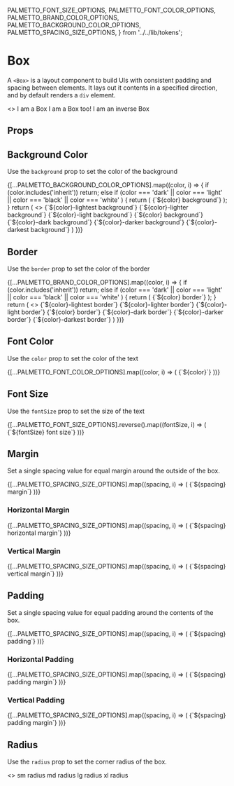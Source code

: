   PALMETTO_FONT_SIZE_OPTIONS,
  PALMETTO_FONT_COLOR_OPTIONS,
  PALMETTO_BRAND_COLOR_OPTIONS,
  PALMETTO_BACKGROUND_COLOR_OPTIONS,
  PALMETTO_SPACING_SIZE_OPTIONS,
} from '../../lib/tokens';

<Meta title="Components/Box" component={Box} />

# Box

A `<Box>` is a layout component to build UIs with consistent padding and spacing between elements.
It lays out it contents in a specified direction, and by default renders a `div` element.

<Canvas>
  <>
    <Box
      margin="lg"
      padding="xl"
      border="grey-lighter"
      radius="md"
      fontSize="2xl"
    >
      I am a Box
    </Box>
    <Box
      margin="lg"
      padding="md"
      background="info-lighter"
      color="info"
      radius="md"
    >
      I am a Box too!
    </Box>
    <Box
      margin="lg"
      padding="md"
      background="grey-dark"
      color="inverse"
      fontSize="sm"
    >
      I am an inverse Box
    </Box>
  </>
</Canvas>

## Props
<ArgsTable of={Box} />

## Background Color

Use the `background` prop to set the color of the background

<Preview>
  <Story name="background">
     {[...PALMETTO_BACKGROUND_COLOR_OPTIONS].map((color, i) => {
      if (color.includes('inherit')) return;
      else if (color === 'dark'
        || color === 'light'
        || color === 'black'
        || color === 'white'
      ) {
        return (
          <Box padding="xs" background={color} key={i}>
            {`${color} background`}
          </Box>
        );
      }
      return (
        <>
          <Box padding="xs" background={`${color}-lightest`} key={i}>
            {`${color}-lightest background`}
          </Box>
          <Box padding="xs" background={`${color}-lighter`} key={i}>
            {`${color}-lighter background`}
          </Box>
          <Box padding="xs" background={`${color}-light`} key={i}>
            {`${color}-light background`}
          </Box>
          <Box padding="xs" background={color} key={i}>
            {`${color} background`}
          </Box>
          <Box padding="xs" background={`${color}-dark`} key={i}>
            {`${color}-dark background`}
          </Box>
          <Box padding="xs" background={`${color}-darker`} key={i}>
            {`${color}-darker background`}
          </Box>
          <Box padding="xs" background={`${color}-darkest`} key={i}>
            {`${color}-darkest background`}
          </Box>
        </>
      )
    })}
  </Story>
</Preview>

## Border

Use the `border` prop to set the color of the border

<Preview>
  <Story name="border color">
     {[...PALMETTO_BRAND_COLOR_OPTIONS].map((color, i) => {
      if (color.includes('inherit')) return;
      else if (color === 'dark'
        || color === 'light'
        || color === 'black'
        || color === 'white'
      ) {
        return (
          <Box border={color} margin="xs" padding="xs" key={i}>
            {`${color} border`}
          </Box>
        );
      }
      return (
        <>
          <Box border={`${color}-lightest`} margin="xs" padding="xs" key={i}>
            {`${color}-lightest border`}
          </Box>
          <Box border={`${color}-lighter`} margin="xs" padding="xs" key={i}>
            {`${color}-lighter border`}
          </Box>
          <Box border={`${color}-light`} margin="xs" padding="xs" key={i}>
            {`${color}-light border`}
          </Box>
          <Box border={color} margin="xs" padding="xs" key={i}>
            {`${color} border`}
          </Box>
          <Box border={`${color}-dark`} margin="xs" padding="xs" key={i}>
            {`${color}-dark border`}
          </Box>
          <Box border={`${color}-darker`} margin="xs" padding="xs" key={i}>
            {`${color}-darker border`}
          </Box>
          <Box border={`${color}-darkest`} margin="xs" padding="xs" key={i}>
            {`${color}-darkest border`}
          </Box>
        </>
      )
    })}
  </Story>
</Preview>

## Font Color

Use the `color` prop to set the color of the text

<Preview>
  <Story name="color">
     {[...PALMETTO_FONT_COLOR_OPTIONS].map((color, i) => (
      <Box color={color} background={color === 'inverse' ? 'grey-darker' : null} key={i}>
        {`${color}`}
      </Box>
    ))}
  </Story>
</Preview>

## Font Size

Use the `fontSize` prop to set the size of the text

<Preview>
  <Story name="fontSize">
    {[...PALMETTO_FONT_SIZE_OPTIONS].reverse().map((fontSize, i) => (
      <Box fontSize={fontSize} key={i}>
        {`${fontSize} font size`}
      </Box>
    ))}
  </Story>
</Preview>

## Margin

Set a single spacing value for equal margin around the outside of the box.

<Preview>
  <Story name="margin">
    {[...PALMETTO_SPACING_SIZE_OPTIONS].map((spacing, i) => (
      <Box margin={spacing} background="primary-lighter" key={i}>
        {`${spacing} margin`}
      </Box>
    ))}
  </Story>
</Preview>

### Horizontal Margin

<Preview>
  <Story name="margin horizontal">
    {[...PALMETTO_SPACING_SIZE_OPTIONS].map((spacing, i) => (
      <Box margin={`0 ${spacing}`} background="primary-lighter" key={i}>
        {`${spacing} horizontal margin`}
      </Box>
    ))}
  </Story>
</Preview>

### Vertical Margin

<Preview>
  <Story name="margin vertical">
    {[...PALMETTO_SPACING_SIZE_OPTIONS].map((spacing, i) => (
      <Box margin={`${spacing} 0`} background="primary-lighter" key={i}>
        {`${spacing} vertical margin`}
      </Box>
    ))}
  </Story>
</Preview>

## Padding

Set a single spacing value for equal padding around the contents of the box.

<Preview>
  <Story name="padding">
    {[...PALMETTO_SPACING_SIZE_OPTIONS].map((spacing, i) => (
      <Box padding={spacing} background="primary-lighter" margin="xs 0" key={i}>
        {`${spacing} padding`}
      </Box>
    ))}
  </Story>
</Preview>

### Horizontal Padding

<Preview>
  <Story name="padding horizontal">
    {[...PALMETTO_SPACING_SIZE_OPTIONS].map((spacing, i) => (
      <Box padding={`0 ${spacing}`} background="primary-lighter" margin="xs 0" key={i}>
        {`${spacing} padding margin`}
      </Box>
    ))}
  </Story>
</Preview>

### Vertical Padding

<Preview>
  <Story name="padding vertical">
    {[...PALMETTO_SPACING_SIZE_OPTIONS].map((spacing, i) => (
      <Box padding={`${spacing} 0`} background="primary-lighter" margin="xs 0" key={i}>
        {`${spacing} padding margin`}
      </Box>
    ))}
  </Story>
</Preview>

## Radius

Use the `radius` prop to set the corner radius of the box.

<Preview>
  <Story name="radius">
    <>
      <Box radius="xs" background="secondary-light" padding="sm" margin="xs 0">
        sm radius
      </Box>
      <Box radius="sm" background="secondary-light" padding="sm" margin="xs 0">
        md radius
      </Box>
      <Box radius="md" background="secondary-light" padding="sm" margin="xs 0">
        lg radius
      </Box>
      <Box radius="lg" background="secondary-light" padding="sm" margin="xs 0">
        xl radius
      </Box>
    </>
  </Story>
</Preview>
